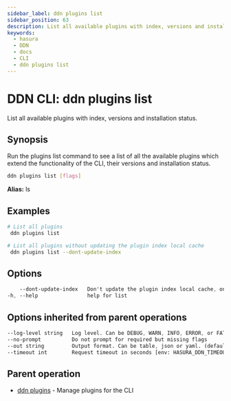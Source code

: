 ```yaml
---
sidebar_label: ddn plugins list
sidebar_position: 63
description: List all available plugins with index, versions and installation status using the DDN CLI
keywords:
  - hasura
  - DDN
  - docs
  - CLI
  - ddn plugins list
---
```


# DDN CLI: ddn plugins list

List all available plugins with index, versions and installation status.

## Synopsis

Run the plugins list command to see a list of all the available plugins which extend the functionality of the CLI, their versions and installation status.

```bash
ddn plugins list [flags]
```

**Alias:** ls

## Examples

```bash
# List all plugins
 ddn plugins list

# List all plugins without updating the plugin index local cache
 ddn plugins list --dont-update-index
```

## Options

```sass
    --dont-update-index   Don't update the plugin index local cache, only show the list
-h, --help                help for list
```

## Options inherited from parent operations

```sass
--log-level string   Log level. Can be DEBUG, WARN, INFO, ERROR, or FATAL. (default "INFO")
--no-prompt          Do not prompt for required but missing flags
--out string         Output format. Can be table, json or yaml. (default "table")
--timeout int        Request timeout in seconds [env: HASURA_DDN_TIMEOUT] (default 100)
```

## Parent operation

- [ddn plugins](/cli/commands/ddn_plugins) - Manage plugins for the CLI
